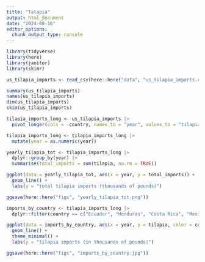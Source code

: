 ```yaml
---
title: "Talapia"
output: html_document
date: "2024-08-16"
editor_options: 
  chunk_output_type: console
---
```


```r
library(tidyverse)
library(here)
library(janitor)
library(skimr)

us_tilapia_imports <- read_csv(here::here("data", "us_tilapia_imports.csv"))

summary(us_tilapia_imports)
names(us_tilapia_imports)
dim(us_tilapia_imports)
skim(us_tilapia_imports)

tilapia_imports_long <- us_tilapia_imports |>
  pivot_longer(cols = -country, names_to = "year", values_to = "tilapia") 

tilapia_imports_long <- tilapia_imports_long |>
  mutate(year = as.numeric(year))

yearly_tilapia_tot <- tilapia_imports_long |>
  dplyr::group_by(year) |>
  summarise(total_imports = sum(tilapia, na.rm = TRUE))

ggplot(data = yearly_tilapia_tot, aes(x = year, y = total_imports)) +
  geom_line() +
  labs(y = "total tilapia imports (thousands of pounds)")

ggsave(here::here("figs", "yearly_tilapia_tot.png"))

imports_by_country <- tilapia_imports_long |>
  dplyr::filter(country == c("Ecuador", "Honduras", "Costa Rica", "Mexico"), rm.na = TRUE)

ggplot(data = imports_by_country, aes(x = year, y = tilapia, color = country)) +
  geom_line() +
  theme_minimal() +
  labs(y = "tilapia imports (in thousands of pounds)")

ggsave(here::here("figs", "imports_by_country.jpg"))
```





